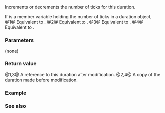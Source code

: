{{cpp/chrono/duration/title|operator++|operator--}}
{{cpp/chrono/duration/navbar}}
{{dcl begin}}
{{dcl|num=1|since=c++11|notes={{mark constexpr since c++17}}|
duration&amp; operator++();
}}
{{dcl|num=2|since=c++11|notes={{mark constexpr since c++17}}|
duration operator++( int );
}}
{{dcl|num=3|since=c++11|notes={{mark constexpr since c++17}}|
duration&amp; operator--();
}}
{{dcl|num=4|since=c++11|notes={{mark constexpr since c++17}}|
duration operator--( int );
}}
{{dcl end}}

Increments or decrements the number of ticks for this duration.

If {{tt|rep_}} is a member variable holding the number of ticks in a duration object, 
@1@ Equivalent to {{c|++rep_; return *this;}}.
@2@ Equivalent to {{c|return duration(rep_++)}}.
@3@ Equivalent to {{c|--rep_; return *this;}}.
@4@ Equivalent to {{c|return duration(rep_--);}}.

===Parameters===
(none)

===Return value===
@1,3@ A reference to this duration after modification.
@2,4@ A copy of the duration made before modification.

===Example===
{{example 
|code=
#include &lt;chrono&gt;
#include &lt;iostream&gt;

int main()
{
    std::chrono::hours h(1);
    std::chrono::minutes m = ++h;
    m--;
    std::cout &lt;&lt; m.count() &lt;&lt; " minutes\n";
}
|output=
119 minutes
}}

===See also===
{{dsc begin}}
{{dsc inc|cpp/chrono/duration/dsc operator_arith3}}
{{dsc inc|cpp/chrono/duration/dsc operator_arith4}}
{{dsc end}}

{{langlinks|de|es|fr|it|ja|pt|ru|zh}}